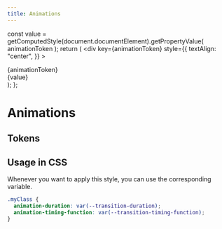 ```yaml
---
title: Animations
---
```



  const value = getComputedStyle(document.documentElement).getPropertyValue(
    animationToken
  );
  return (
    <div
      key={animationToken}
      style={{
        textAlign: "center",
      }}
    >
      <div className={styles.title}>{animationToken}</div>
      <div className={styles.body}>{value}</div>
    </div>
  );
};

# Animations

## Tokens

<AnimationTokens />

## Usage in CSS

Whenever you want to apply this style, you can use the corresponding variable.

```css
.myClass {
  animation-duration: var(--transition-duration);
  animation-timing-function: var(--transition-timing-function);
}
```
